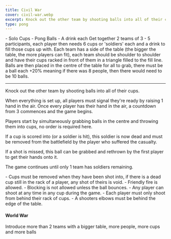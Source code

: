 ```yaml
---
title: Civil War
cover: civil-war.webp
excerpt: Knock out the other team by shooting balls into all of their cups.
type: pong
---
```


<GameHero
  cover="/BeerGoggleGames/images/civil-war.webp"
  alt="Civil War"
/>

<GameSection title="Equipment" icon="/BeerGoggleGames/images/liquor.webp">
-   Solo Cups
-   Pong Balls
-   A drink each
</GameSection>

<GameSection title="Setup" icon="/BeerGoggleGames/images/settings.webp">
Get together 2 teams of 3 - 5 participants, each player then needs 6 cups or 'soldiers' each and a drink to fill those cups up with. Each team has a side of the table (the bigger the table, the more players can fit), each team should be shoulder to shoulder and have their cups racked in front of them in a triangle filled to the fill line. Balls are then placed in the centre of the table for all to grab, there must be a ball each +20% meaning if there was 8 people, then there would need to be 10 balls.

* * *
</GameSection>

<GameSection title="Aim of the Game" icon="/BeerGoggleGames/images/target.webp">
<p>Knock out the other team by shooting balls into all of their cups.</p>
</GameSection>

<GameSection title="How to Play" icon="/BeerGoggleGames/images/question.webp">
When everything is set up, all players must signal they're ready by raising 1 hand in the air. Once every player has their hand in the air, a countdown from 3 commences and the game begins.

Players start by simultaneously grabbing balls in the centre and throwing them into cups, no order is required here.

If a cup is scored into (or a soldier is hit), this soldier is now dead and must be removed from the battlefield by the player who suffered the casualty.

If a shot is missed, this ball can be grabbed and rethrown by the first player to get their hands onto it.

The game continues until only 1 team has soldiers remaining.
</GameSection>

<GameSection title="Rules" icon="/BeerGoggleGames/images/rules.webp">
-   Cups must be removed when they have been shot into, if there is a dead cup still in the rack of a player, any shot of theirs is void.
-   Friendly fire is allowed.
-   Blocking is not allowed unless the ball bounces.
-   Any player can shoot at any time in any cup during the game.
-   Each player must only shoot from behind their rack of cups.
-   A shooters elbows must be behind the edge of the table.
</GameSection>

<GameSection title="Special Edition" icon="/BeerGoggleGames/images/special.webp">

<h4>World War</h4>

<p>Introduce more than 2 teams with a bigger table, more people, more cups and more balls</p>
</GameSection>

<ShareButtons title="Civil War" />

<FeedbackCard>
</FeedbackCard>
